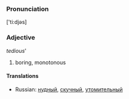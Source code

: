 ===Pronunciation===
['ti:djəs]
===Adjective===
''tedious'''
#boring, monotonous
====Translations====
*Russian: [[нудный]], [[скучный]], [[утомительный]]